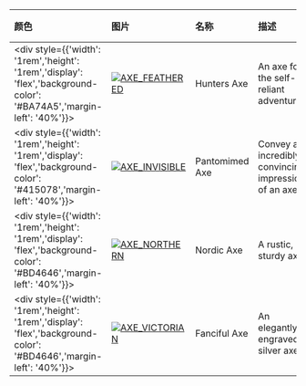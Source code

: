 | 颜色                                                                                                                        | 图片                                                                                                                                                       | 名称           | 描述                                                  | 收集                          | 品质          | 交易 |
| :-------------------------------------------------------------------------------------------------------------------------- | :--------------------------------------------------------------------------------------------------------------------------------------------------------- | :------------- | :---------------------------------------------------- | :---------------------------- | :------------ | :--- |
| <div style={{'width': '1rem','height': '1rem','display': 'flex','background-color': '#BA74A5','margin-left': '40%'}}></div> | [![AXE_FEATHERED](https://items.kleientertainment.com/images/DST/AXE_FEATHERED/small)](https://items.kleientertainment.com/images/DST/AXE_FEATHERED/small) | Hunters Axe    | An axe for the self-reliant adventurer.               |                               | Distinguished | 否   |
| <div style={{'width': '1rem','height': '1rem','display': 'flex','background-color': '#415078','margin-left': '40%'}}></div> | [![AXE_INVISIBLE](https://items.kleientertainment.com/images/DST/AXE_INVISIBLE/small)](https://items.kleientertainment.com/images/DST/AXE_INVISIBLE/small) | Pantomimed Axe | Convey an incredibly convincing impression of an axe. | Pantomime Collection          | Classy        | 否   |
| <div style={{'width': '1rem','height': '1rem','display': 'flex','background-color': '#BD4646','margin-left': '40%'}}></div> | [![AXE_NORTHERN](https://items.kleientertainment.com/images/DST/AXE_NORTHERN/small)](https://items.kleientertainment.com/images/DST/AXE_NORTHERN/small)    | Nordic Axe     | A rustic, sturdy axe.                                 | Year of the Carrat Collection | Elegant       | 否   |
| <div style={{'width': '1rem','height': '1rem','display': 'flex','background-color': '#BD4646','margin-left': '40%'}}></div> | [![AXE_VICTORIAN](https://items.kleientertainment.com/images/DST/AXE_VICTORIAN/small)](https://items.kleientertainment.com/images/DST/AXE_VICTORIAN/small) | Fanciful Axe   | An elegantly engraved silver axe.                     | Victorian Collection          | Elegant       | 否   |
